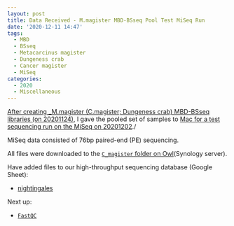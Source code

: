 ```yaml
---
layout: post
title: Data Received - M.magister MBD-BSseq Pool Test MiSeq Run
date: '2020-12-11 14:47'
tags:
  - MBD
  - BSseq
  - Metacarcinus magister
  - Dungeness crab
  - Cancer magister
  - MiSeq
categories:
  - 2020
  - Miscellaneous
---
```

[After creating _M.magister (C.magister; Dungeness crab) MBD-BSseq libraries (on 20201124)](https://robertslab.github.io/sams-notebook/posts/2020/2020-11-24-MBD-BSseq-Library-Prep-M.magister-MBD-selected-DNA-Using-Pico-Methyl-Seq-Kit.html), I gave the pooled set of samples to [Mac for a test sequencing run on the MiSeq on 20201202](https://robertslab.github.io/sams-notebook/2020/12/02/Sample-Submission-M.magister-MBD-BSseq-Libraries-for-MiSeq-at-NOAA.html)./

MiSeq data consisted of 76bp paired-end (PE) sequencing.

All files were downloaded to the [`C_magister` folder on Owl](https://owl.fish.washington.edu/nightingales/C_magister/)(Synology server).


Have added files to our high-throughput sequencing database (Google Sheet):

- [nightingales](http://b.link/nightingales)

Next up:

- [`FastQC`](https://www.bioinformatics.babraham.ac.uk/projects/fastqc/)
